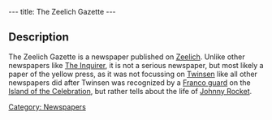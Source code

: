 ---
title: The Zeelich Gazette
---

{{Quote|
Quote="THE ZEELICH GAZETTE: ...Johnny Rocket at the Imperial! Zeelich's brightest star, the first explorer to set foot on Twinsun, now lives on Otringal..."|
Character=Headline of an issue of The Zeelich Gazette}}

== Description ==
The Zeelich Gazette is a newspaper published on [[Zeelich]]. Unlike other newspapers like [[The Inquirer]], it is not a serious newspaper, but most likely a paper of the yellow press, as it was not focussing on [[Twinsen]] like all other newspapers did after Twinsen was recognized by a [[Franco guard]] on the [[Island of the Celebration]], but rather tells about the life of [[Johnny Rocket]].

[[Category: Newspapers]]